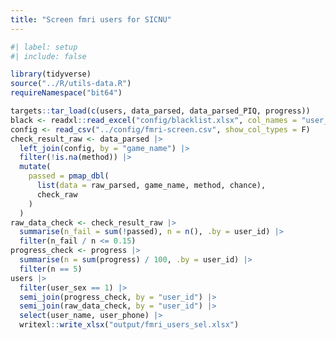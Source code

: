 ```yaml
---
title: "Screen fmri users for SICNU"
---
```


```r
#| label: setup
#| include: false

library(tidyverse)
source("../R/utils-data.R")
requireNamespace("bit64")
```

```r
targets::tar_load(c(users, data_parsed, data_parsed_PIQ, progress))
black <- readxl::read_excel("config/blacklist.xlsx", col_names = "user_name")
config <- read_csv("../config/fmri-screen.csv", show_col_types = F)
check_result_raw <- data_parsed |>
  left_join(config, by = "game_name") |>
  filter(!is.na(method)) |>
  mutate(
    passed = pmap_dbl(
      list(data = raw_parsed, game_name, method, chance),
      check_raw
    )
  )
raw_data_check <- check_result_raw |>
  summarise(n_fail = sum(!passed), n = n(), .by = user_id) |>
  filter(n_fail / n <= 0.15)
progress_check <- progress |>
  summarise(n = sum(progress) / 100, .by = user_id) |>
  filter(n == 5)
users |>
  filter(user_sex == 1) |> 
  semi_join(progress_check, by = "user_id") |>
  semi_join(raw_data_check, by = "user_id") |>
  select(user_name, user_phone) |>
  writexl::write_xlsx("output/fmri_users_sel.xlsx")
```
